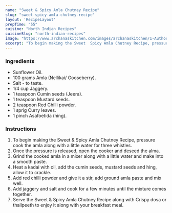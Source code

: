 ---
name: "Sweet & Spicy Amla Chutney Recipe"
slug: "sweet-spicy-amla-chutney-recipe"
layout: 'RecipeLayout'
prepTime: "55"
cuisine: "North Indian Recipes"
cuisineSlug: "north-indian-recipes"
image: "https://www.archanaskitchen.com/images/archanaskitchen/1-Author/sibyl_sunitha/Preethi_Kitchen_Appliances_Sweet_and_Spicy_Amla_Chutney_Thogayal_Video_recipe_5_Delicious_Chutneys_You_Can_Make_With_Turbo_Chop-1.jpg"
excerpt: "To begin making the Sweet  Spicy Amla Chutney Recipe, pressure cook the amla along with a little water for three whistles"
---

### Ingredients

- Sunflower Oil.
- 100 grams Amla (Nellikai/ Gooseberry).
- Salt - to taste.
- 1/4 cup Jaggery.
- 1 teaspoon Cumin seeds (Jeera).
- 1 teaspoon Mustard seeds.
- 2 teaspoon Red Chilli powder.
- 1 sprig Curry leaves.
- 1 pinch Asafoetida (hing).

### Instructions

1. To begin making the Sweet & Spicy Amla Chutney Recipe, pressure cook the amla along with a little water for three whistles.
1. Once the pressure is released, open the cooker and deseed the alma.
1. Grind the cooked amla in a mixer along with a little water and make into a smooth paste.
1. Heat a kadai with oil, add the cumin seeds, mustard seeds and hing, allow it to crackle.
1. Add red chilli powder and give it a stir, add ground amla paste and mix well.
1. Add jaggery and salt and cook for a few minutes until the mixture comes together.
1. Serve the Sweet & Spicy Amla Chutney Recipe along with Crispy dosa or thalipeeth to enjoy it along with your breakfast meal.
